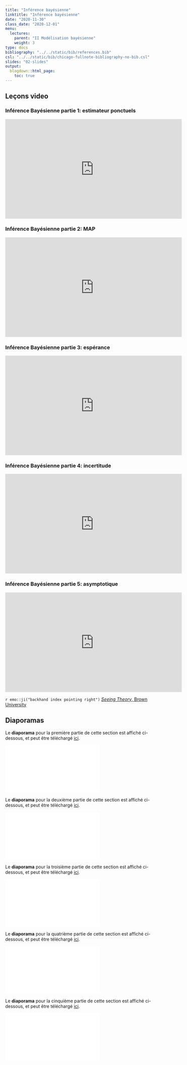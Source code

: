 ```yaml
---
title: "Inférence bayésienne"
linktitle: "Inférence bayésienne"
date: "2020-11-30"
class_date: "2020-12-01"
menu:
  lectures:
    parent: "II Modélisation bayésienne"
    weight: 3
type: docs
bibliography: "../../static/bib/references.bib"
csl: "../../static/bib/chicago-fullnote-bibliography-no-bib.csl"
slides: "02-slides"
output:
  blogdown::html_page:
    toc: true
---
```


## Leçons video


### Inférence Bayésienne partie 1: estimateur ponctuels
<iframe width="560" height="315" src="https://www.youtube.com/embed/jYhctgHLs9A" frameborder="0" allow="accelerometer; autoplay; encrypted-media; gyroscope; picture-in-picture" allowfullscreen></iframe>

### Inférence Bayésienne partie 2: MAP
<iframe width="560" height="315" src="https://www.youtube.com/embed/K8SDbqXAsb8" frameborder="0" allow="accelerometer; autoplay; encrypted-media; gyroscope; picture-in-picture" allowfullscreen></iframe>

### Inférence Bayésienne partie 3: espérance
<iframe width="560" height="315" src="https://www.youtube.com/embed/7u5KokmXOHE" frameborder="0" allow="accelerometer; autoplay; encrypted-media; gyroscope; picture-in-picture" allowfullscreen></iframe>

### Inférence Bayésienne partie 4: incertitude
<iframe width="560" height="315" src="https://www.youtube.com/embed/4E7p5T4rLKM" frameborder="0" allow="accelerometer; autoplay; encrypted-media; gyroscope; picture-in-picture" allowfullscreen></iframe>


### Inférence Bayésienne partie 5: asymptotique
<iframe width="560" height="315" src="https://www.youtube.com/embed/RdhyuOl17OM" frameborder="0" allow="accelerometer; autoplay; encrypted-media; gyroscope; picture-in-picture" allowfullscreen></iframe>

`r emo::ji("backhand index pointing right")` [*Seeing Theory*, Brown University](http://students.brown.edu/seeing-theory/bayesian-inference/index.html\#section3)

## Diaporamas

Le **diaporama** pour la première partie de cette section est affiché ci-dessous, et peut être téléchargé [ici](/slides/slidesInference.pdf).

<html>
<body>
  <object data="/slides/slidesInference.pdf##view=fit" type="application/pdf" width="420" height="237">
        <embed src="/slides/slidesInference.pdf##view=fit" type="application/pdf"/>
  </object>
</body>
</html>

Le **diaporama** pour la deuxième partie de cette section est affiché ci-dessous, et peut être téléchargé [ici](/slides/slidesMAP.pdf).

<html>
<body>
  <object data="/slides/slidesMAP.pdf##view=fit" type="application/pdf" width="420" height="237">
        <embed src="/slides/slidesMAP.pdf##view=fit" type="application/pdf"/>
  </object>
</body>
</html>

Le **diaporama** pour la troisième partie de cette section est affiché ci-dessous, et peut être téléchargé [ici](/slides/slidesEAP).

<html>
<body>
  <object data="/slides/slidesEAP##view=fit" type="application/pdf" width="420" height="237">
        <embed src="/slides/slidesEAP.pdf##view=fit" type="application/pdf"/>
  </object>
</body>
</html>


Le **diaporama** pour la quatrième partie de cette section est affiché ci-dessous, et peut être téléchargé [ici](/slides/slidesUncertainty.pdf).

<html>
<body>
  <object data="/slides/slidesUncertainty.pdf##view=fit" type="application/pdf" width="420" height="237">
        <embed src="/slides/slidesUncertainty.pdf##view=fit" type="application/pdf"/>
  </object>
</body>
</html>

Le **diaporama** pour la cinquième partie de cette section est affiché ci-dessous, et peut être téléchargé [ici](/slides/slidesAsymptotics.pdf).

<html>
<body>
  <object data="/slides/slidesAsymptotics.pdf##view=fit" type="application/pdf" width="420" height="237">
        <embed src="/slides/slidesAsymptotics.pdf##view=fit" type="application/pdf"/>
  </object>
</body>
</html>

